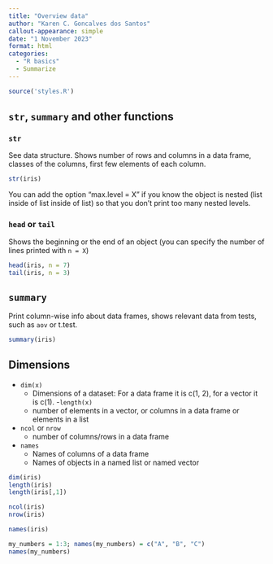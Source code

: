 ```yaml
---
title: "Overview data"
author: "Karen C. Goncalves dos Santos"
callout-appearance: simple
date: "1 November 2023"
format: html
categories:
  - "R basics"
  - Summarize
---
```


```r
source('styles.R')
```


## `str`, `summary` and other functions

### `str`

See data structure. Shows number of rows and columns in a data frame, classes of the columns, first few elements of each column.

```r
str(iris)
```

:::{.callout-note} 
You can add the option "max.level = X" if you know the object is nested (list inside of list inside of list) so that you don't print too many nested levels.
:::

### `head` or `tail`

Shows the beginning or the end of an object (you can specify the number of lines printed with `n = X`)

```r
head(iris, n = 7)
tail(iris, n = 3)
```

## `summary`

Print column-wise info about data frames, shows relevant data from tests, such as `aov` or t.test.

```r
summary(iris)
```

## Dimensions

- `dim(x)` 
	- Dimensions of a dataset: For a data frame it is c(1, 2), for a vector it is c(1).
-`length(x)` 
	- number of elements in a vector, or columns in a data frame or elements in a list
- `ncol` or `nrow` 
	- number of columns/rows in a data frame
- `names` 
	- Names of columns of a data frame
	- Names of objects in a named list or named vector

```r
dim(iris)
length(iris)
length(iris[,1])

ncol(iris)
nrow(iris)

names(iris)

my_numbers = 1:3; names(my_numbers) = c("A", "B", "C")
names(my_numbers)
```
